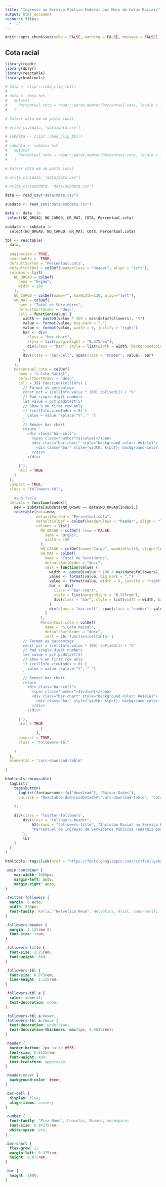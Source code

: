 ```yaml
---
title: "Ingresso no Serviço Público Federal por Meio de Cotas Raciais"
output: html_document
resource_files:
  - '.'
---
```




```r
knitr::opts_chunk$set(echo = FALSE, warning = FALSE, message = FALSE)
```

## Cota racial

```r
library(readr)
library(dplyr)
library(reactable)
library(htmltools)

# data <- clipr::read_clip_tbl()
# 
# data <- data %>%
#   mutate(
#     Percentual.cota = readr::parse_number(Percentual.cota, locale = locale(decimal_mark = ","))
#   )

# Salvar data em um pasta local

# write_csv(data, "data/data.csv")

# subdata <- clipr::read_clip_tbl()
# 
# subdata <- subdata %>%
#   mutate(
#     Percentual.cota = readr::parse_number(Percentual.cota, locale = locale(decimal_mark = ","))
#   )

# Salvar data em um pasta local

# write_csv(data, "data/data.csv")

# write_csv(subdata, "data/subdata.csv")

data <- read_csv("data/data.csv") 

subdata <- read_csv("data/subdata.csv")

data <- data  |> 
 select(NO_ORGAO, NO_CARGO, GR_MAT, COTA, Percentual.cota)  

subdata <- subdata |> 
  select(NO_ORGAO, NO_CARGO, GR_MAT, COTA, Percentual.cota)

tbl <- reactable(
  data,
  
  pagination = TRUE,
  searchable =  TRUE,
  defaultSorted = "Percentual.cota",
  defaultColDef = colDef(headerClass = "header", align = "left"),
  columns = list(
    NO_ORGAO = colDef(
      name = "Órgão",
      width = 150
    ),
    NO_CARGO = colDef(name="", maxWidth=130, align="left"),
    GR_MAT = colDef(
      name = "Total de Servidores",
      defaultSortOrder = "desc",
      cell = function(value) {
        width <- paste0(value * 100 / max(data$followers), "%")
        value <- format(value, big.mark = ",")
        value <- format(value, width = 9, justify = "right")
        bar <- div(
          class = "bar-chart",
          style = list(marginRight = "0.375rem"),
          div(class = "bar", style = list(width = width, backgroundColor = "#3fc1c9"))
        )
        div(class = "bar-cell", span(class = "number", value), bar)
      }
    ),
    Percentual.cota = colDef(
      name = "% Cota Racial",
      defaultSortOrder = "desc",
      cell = JS('function(cellInfo) {
        // Format as percentage
        const pct = (cellInfo.value * 100).toFixed(1) + "%"
        // Pad single-digit numbers
        let value = pct.padStart(5)
        // Show % on first row only
        if (cellInfo.viewIndex > 0) {
          value = value.replace("%", " ")
        }
        // Render bar chart
        return `
          <div class="bar-cell">
            <span class="number">${value}</span>
            <div class="bar-chart" style="background-color: #e1e1e1">
              <div class="bar" style="width: ${pct}; background-color: #fc5185"></div>
            </div>
          </div>
        `
      }'),
      html = TRUE
    )
  ),
  compact = TRUE,
  class = "followers-tbl",
  
    #Sub-Table
  details = function(index){
    new = subdata[subdata$NO_ORGAO == data$NO_ORGAO[index],]
    reactable(data=new,
              defaultSorted = "Percentual.cota",
              defaultColDef = colDef(headerClass = "header", align = "left"),
              columns = list(
                NO_ORGAO = colDef( show = FALSE,
                  name = "Órgão",
                  width = 150
                ),
                NO_CARGO = colDef(name="Cargo", maxWidth=130, align="left"),
                GR_MAT = colDef(
                  name = "Total de Servidores",
                  defaultSortOrder = "desc",
                  cell = function(value) {
                    width <- paste0(value * 100 / max(data$followers), "%")
                    value <- format(value, big.mark = ",")
                    value <- format(value, width = 9, justify = "right")
                    bar <- div(
                      class = "bar-chart",
                      style = list(marginRight = "0.375rem"),
                      div(class = "bar", style = list(width = width, backgroundColor = "#3fc1c9"))
                    )
                    div(class = "bar-cell", span(class = "number", value), bar)
                  }
                ),
                Percentual.cota = colDef(
                  name = "% Cota Racial",
                  defaultSortOrder = "desc",
                  cell = JS('function(cellInfo) {
        // Format as percentage
        const pct = (cellInfo.value * 100).toFixed(1) + "%"
        // Pad single-digit numbers
        let value = pct.padStart(5)
        // Show % on first row only
        if (cellInfo.viewIndex > 0) {
          value = value.replace("%", " ")
        }
        // Render bar chart
        return `
          <div class="bar-cell">
            <span class="number">${value}</span>
            <div class="bar-chart" style="background-color: #e1e1e1">
              <div class="bar" style="width: ${pct}; background-color: #fc5185"></div>
            </div>
          </div>
        `
      }'),
      html = TRUE
                )
              ),
      compact = TRUE,
      class = "followers-tbl"
      
    )
  }, 
  elementId = "cars-download-table"
  
)

htmltools::browsable(
  tagList(
    tags$button(
      tagList(fontawesome::fa("download"), "Baixar Dados"),
      onclick = "Reactable.downloadDataCSV('cars-download-table', 'cotas.csv')"

    ),
    
    div(class = "twitter-followers",
        div(class = "followers-header",
            h2(class = "followers-title", "Inclusão Racial no Serviço Público Federal: Análise das Cotas Raciais nos Concursos"),
            "Percentual de Ingresso de Servidores Públicos Federais por Meio de Cotas Raciais"
        ),
        tbl
    )
  )
)
```


```r
htmltools::tags$link(href = "https://fonts.googleapis.com/css?family=Karla:400,700|Fira+Mono&display=fallback", rel = "stylesheet")
```


```css

.main-container {
    max-width: 1000px;
    margin-left: auto;
    margin-right: auto;
}

.twitter-followers {
  margin: 0 auto;
  width: 850px;
  font-family: Karla, "Helvetica Neue", Helvetica, Arial, sans-serif;
}

.followers-header {
  margin: 1.125rem 0;
  font-size: 1rem;
}

.followers-title {
  font-size: 1.25rem;
  font-weight: 600;
}

.followers-tbl {
  font-size: 0.875rem;
  line-height: 1.125rem;
}

.followers-tbl a {
  color: inherit;
  text-decoration: none;
}

.followers-tbl a:hover,
.followers-tbl a:focus {
  text-decoration: underline;
  text-decoration-thickness: max(1px, 0.0625rem);
}

.header {
  border-bottom: 2px solid #555;
  font-size: 0.8125rem;
  font-weight: 400;
  text-transform: uppercase;
}

.header:hover {
  background-color: #eee;
}

.bar-cell {
  display: flex;
  align-items: center;
}

.number {
  font-family: "Fira Mono", Consolas, Monaco, monospace;
  font-size: 0.84375rem;
  white-space: pre;
}

.bar-chart {
  flex-grow: 1;
  margin-left: 0.375rem;
  height: 0.875rem;
}

.bar {
  height: 100%;
}
```

